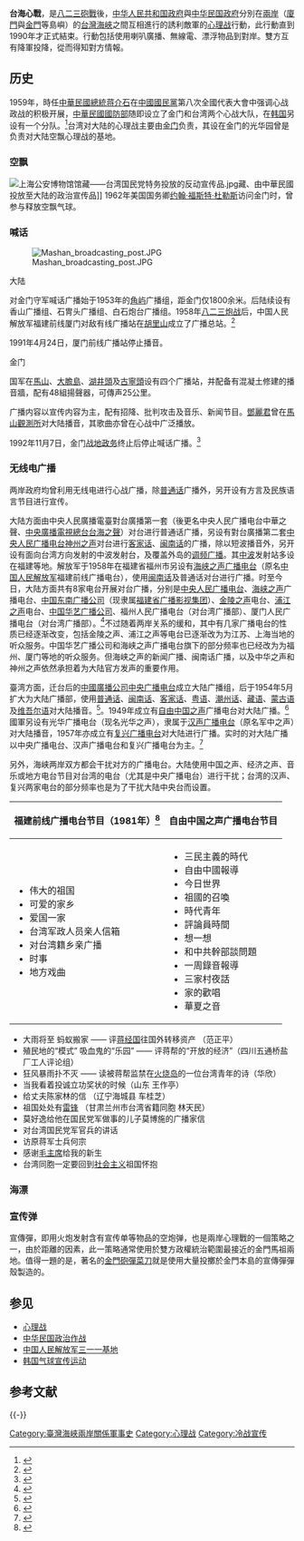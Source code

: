 {{multiple image
 | align     = right
 | direction = horizontal
 | header    =
 | header_align = 
 | header_background =
 | footer    =
 | footer_align = center
 | footer_background =
 | width     =

 | image1    = 一國兩制統一中國 01.jpg
 | width1    = 200
 | alt1      =
 | caption1  = [[廈門|廈門]][[思明區|思明區]]的「[[一國兩制統一中國|一國兩制統一中國]]」宣傳標語。

 | image2    = 三民主義統一中國.jpg
 | width2    = 200
 | alt2      =
 | caption2  = [[金門|金門]][[大膽島|大膽島]]的「[[三民主義統一中國|三民主義統一中國]]」心戰牆。
}}
{{multiple image
 | align     = right
 | direction = horizontal
 | header    =
 | header_align = 
 | header_background =
 | footer    =
 | footer_align = center
 | footer_background =
 | width     =

 | image1    = Dscf0207.jpg
 | width1    = 200
 | alt1      =
 | caption1  = [[金門|金門]][[大膽島|大膽島]]的「[[三民主義統一中國|三民主義統一中國]]」心戰牆，1986年8月[[陸軍金門防衛司令部|陸軍金門防衛司令部]]司令[[趙萬富|趙萬富]][[上將|上將]]下令[[烈嶼師|陸軍步兵第一五八師]]師長[[龔力|龔力]][[少將|少將]]派兵興建，翌年即同因[[三七事件|三七事件]]去職。

 | image2    = Mawei China Propaganda facing Matsu.jpg
 | width2    = 200
 | alt2      =
 | caption2  = [[福州|福州]][[马尾区|马尾]]海岸正對[[馬祖列島|馬祖列島]]處豎立的「和平统一，[[一国两制|一国两制]]」宣传标语
}}
'''台海心戰'''，是[[金門炮戰|八二三砲戰]]後，[[中华人民共和国政府|中华人民共和国政府]]與[[中华民国政府|中华民国政府]]分別在[[兩岸|兩岸]]（[[廈門島|廈門]]與[[金門|金門]]等島嶼）的[[台灣海峽|台灣海峽]]之間互相進行的誘利敵軍的[[心理战|心理战]]行動，此行動直到1990年才正式結束。行動包括使用喇叭廣播、無線電、漂浮物品到對岸。雙方互有降軍投降，從而得知對方情報。

==历史==
1959年，時任[[中華民國總統|中華民國總統]][[蒋介石|蒋介石]]在[[中國國民黨|中國國民黨]]第八次全國代表大會中强调心战政战的积极开展，[[中華民國國防部|中華民國國防部]]随即设立了金门和台湾两个心战大队，在[[韩国|韩国]]另设有一个分队。<ref>{{cite web|title=何书彬：空飘——飞跃海峡的气球|url=http://www.21ccom.net/articles/lsjd/lsjj/article_2012050959274.html|date=2012-05-09|publisher=[[共识网|共识网]]|archiveurl=https://web.archive.org/web/20160322111602/http://www.21ccom.net/articles/lsjd/lsjj/article_2012050959274.html|archivedate=2016-03-22|deadurl=yes|accessdate=2013-04-29}}</ref>台湾对大陆的心理战主要由[[金门|金门]]负责，其设在金门的光华园曾是负责对大陆空飘心理战的基地。
===空飘===
[[File:上海公安博物馆馆藏——台湾国民党特务投放的反动宣传品.jpg|thumb]]藏、由中華民國投放至大陆的政治宣传品]]
1962年美国国务卿[[约翰·福斯特·杜勒斯|约翰·福斯特·杜勒斯]]访问金门时，曾参与释放空飘气球。

=== 喊话 ===

[[File:Mashan_broadcasting_post.JPG|thumb]]

;大陆

对金门守军喊话广播始于1953年的[[角屿|角屿]]广播组，距金门仅1800余米。后陆续设有香山广播组、石冑头广播组、白石炮台广播组。1958年[[八二三炮战|八二三炮战]]后，中国人民解放军福建前线厦门对敌有线广播站在[[胡里山|胡里山]]成立了广播总站。<ref>{{Cite web |url = http://history.people.com.cn/GB/205396/14805781.html |title = 台海大喇叭“隔空喊话”38年：无烟战斗中亦有默契 - 中国新闻周刊 |access-date = 2013-11-18 |archive-url = https://web.archive.org/web/20130404104027/http://history.people.com.cn/GB/205396/14805781.html |archive-date = 2013-04-04 |dead-url = no }}</ref>

1991年4月24日，厦门前线广播站停止播音。

;金门

国军在[[馬山觀測所|馬山]]、[[大膽島|大膽島]]、[[湖井頭|湖井頭]]及[[古寧頭|古寧頭]]设有四个广播站，并配备有混凝土修建的播音牆，配有48組揚聲器，可傳声25公里。

广播内容以宣传内容为主，配有招降、批判攻击及音乐、新闻节目。[[鄧麗君|鄧麗君]]曾在[[馬山觀測所|馬山觀測所]]对大陆播音，其歌曲亦曾在心战中广泛播放。

1992年11月7日，金门[[战地政务|战地政务]]终止后停止喊话广播。<ref>{{Cite web |url = http://blog.kmnp.gov.tw/?p=4541 |title = 金門國家公園電子報 » Blog Archive » 聆聽遙遠的歷史回聲─北山播音牆 |access-date = 2013-11-18 |archive-url = https://web.archive.org/web/20150610215851/http://blog.kmnp.gov.tw/?p=4541 |archive-date = 2015-06-10 |dead-url = yes }}</ref>

=== 无线电广播 ===

两岸政府均曾利用无线电进行心战广播，除[[普通话|普通话]]广播外，另开设有方言及民族语言节目进行宣传。

大陆方面由中央人民廣播電臺對台廣播第一套（後更名中央人民广播电台中華之聲、[[中央廣播電視總台台海之聲|中央廣播電視總台台海之聲]]）对台进行普通话广播，另设有對台廣播第二套[[中央人民广播电台神州之声|中央人民广播电台神州之声]]对台进行[[客家话|客家话]]、[[闽南话|闽南话]]的广播，除以短波播音外，另开设有面向台湾方向发射的中波发射台，及覆盖外岛的[[调频广播|调频广播]]。其[[中波|中波]]发射站多设在福建等地。解放军于1958年在福建省福州市另设有[[海峡之声|海峡之声广播电台]]（原名[[中国人民解放军|中国人民解放军]]福建前线广播电台），使用[[闽南话|闽南话]]及普通话对台进行广播。时至今日，大陆方面共有8家电台开展对台广播，分别是[[中央人民广播电台|中央人民广播电台]]、[[海峡之声|海峡之声]]广播电台、[[中国东南广播公司|中国东南广播公司]]（现隶属[[福建省广播影视集团|福建省广播影视集团]]）、[[金陵之声广播电台|金陵之声]]电台、[[浦江之声|浦江之声]]电台、[[中国华艺广播公司|中国华艺广播公司]]、福州人民广播电台（对台湾广播部）、厦门人民广播电台（对台湾广播部）。<ref>{{Cite web |url=http://www.66163.com/fujian_w/news/fzrb/991031/2_5.html |title=全国八家对台广播电台 １１月８日同时开播“百姓论坛” |access-date=2013-04-29 |archive-url=https://web.archive.org/web/20141018122445/http://www.66163.com/fujian_w/news/fzrb/991031/2_5.html |archive-date=2014-10-18 |dead-url=yes }}</ref>不过随着两岸关系的缓和，其中有几家广播电台的性质已经逐渐改变，包括金陵之声、浦江之声等电台已逐渐改为为江苏、上海当地的听众服务。中国华艺广播公司和海峡之声广播电台旗下的部分频率也已经改为为福州、厦门等地的听众服务。但海峡之声的新闻广播、闽南话广播，以及中华之声和神州之声依然承担着为大陆官方发声的重要作用。

臺湾方面，迁台后的[[中國廣播公司|中國廣播公司]][[中央广播电台|中央广播电台]]成立大陆广播组，后于1954年5月扩大为大陆广播部，使用[[普通话|普通话]]、[[闽南话|闽南话]]、[[客家话|客家话]]、[[粤语|粤语]]、[[潮州话|潮州话]]、[[藏语|藏语]]、[[蒙古语|蒙古语]]及[[维吾尔语|维吾尔语]]对大陆播音。<ref>{{Cite web |url=http://www.rti.org.tw/radio2/RtiBroad/RtiBroad_History.aspx |title=中央廣播電臺_央廣大事紀 |accessdate=2013-04-29 |archive-date=2013-10-25 |archive-url=https://web.archive.org/web/20131025035203/http://www.rti.org.tw/radio2/RtiBroad/RtiBroad_History.aspx |dead-url=no }}</ref>。1949年成立有[[自由中国之声|自由中国之声]]广播电台对大陆广播。<ref>{{Cite web |url=http://news.sina.com.cn/c/2007-10-30/092412811464s.shtml |title=褪去监听、心战的神秘面纱 中新社嘉义十月二十九日 中新社 记者 耿军 王林 |access-date=2013-04-29 |archive-url=https://web.archive.org/web/20161027123345/http://news.sina.com.cn/c/2007-10-30/092412811464s.shtml |archive-date=2016-10-27 |dead-url=no }}</ref>國軍另设有光华广播电台（现名光华之声），隶属于[[汉声广播电台|汉声广播电台]]（原名军中之声）对大陆播音，1957年亦成立有[[复兴广播电台|复兴广播电台]]对大陆进行广播。实时的对大陆广播以中央广播电台、汉声广播电台和复兴广播电台为主。<ref>{{Cite book | author = 杜聖聰 | title = 兩岸真相密碼: 中共對台宣傳的政策、作為與途徑 | location =  | publisher = 秀威資訊科技股份有限公司 | date = 2008 | pages =  | ISBN = 9789862210567| language = 中文 | quote = }}</ref>

另外，海峡两岸双方都会干扰对方的广播电台。大陆使用中国之声、经济之声、音乐或地方电台节目对台湾的电台（尤其是中央广播电台）进行干扰；台湾的汉声、复兴两家电台的部分频率也是为了干扰大陆中央台而设置。

{| class="wikitable"
|-
! 福建前线广播电台节目（1981年）<ref>{{Cite web |url=http://www.fj.xinhuanet.com/news/2008-09/27/content_17603035.htm |title=1981年2月14日 解放军福建前线广播电台为台胞播节目 _新华网福建频道-福建省新闻门户网站 |accessdate=2013年4月29日 |archive-date=2016年3月4日 |archive-url=https://web.archive.org/web/20160304194735/http://www.fj.xinhuanet.com/news/2008-09/27/content_17603035.htm |dead-url=yes }}</ref> !! 自由中国之声广播电台节目
|-
|
*伟大的祖国
*可爱的家乡
*爱国一家
*台湾军政人员亲人信箱
*对台湾籍乡亲广播
*时事
*地方戏曲
|
* 三民主義的時代
* 自由中國報導
* 今日世界
* 祖國的召喚
* 時代青年
* 評論員時間
* 想一想
* 和中共幹部談問題
* 一周錄音報導
* 三家村夜話
* 家的歡唱
* 華夏之音
|}

{{hideh|福建前线广播电台对台宣传节目单节选（1975年）}}
* 大雨将至 蚂蚁搬家 —— 评[[蒋经国|蒋经国]]往国外转移资产 （范正平）
* 殖民地的“模式” 吸血鬼的“乐园” —— 评蒋帮的“开放的经济”（四川五通桥盐厂工人评论组）
* 狂风暴雨扑不灭 —— 读被蒋帮监禁在[[火烧岛|火烧岛]]的一位台湾青年的诗（华欣）
* 当我看着投诚立功奖状的时候（山东 王作亭）
* 给丈夫陈家林的信 （辽宁海城县 车桂芝）
* 祖国处处有[[雷锋|雷锋]] （甘肃兰州市台湾省籍同胞 林天民）
* 莫好逸给他在国民党军做事的儿子莫博施的广播家信
* 对台湾国民党军官兵的讲话
* 访原蒋军士兵何宗
* 感谢[[毛主席|毛主席]]给我的新生
* 台湾同胞一定要回到[[社会主义|社会主义]]祖国怀抱
{{hidef}}

===海漂===
{{empty section}}

===宣传弹===
宣傳彈，即用火炮发射含有宣传单等物品的空炮弹，也是兩岸心理戰的一個策略之一，由於距離的因素，此一策略通常使用於雙方政權統治範圍最接近的金門馬祖兩地。值得一題的是，著名的[[金門菜刀|金門砲彈菜刀]]就是使用大量投擲於金門本島的宣傳彈彈殼製造的。

== 参见 ==
* [[心理战|心理战]]
* [[中华民国政治作战|中华民国政治作战]]
* [[中国人民解放军三一一基地|中国人民解放军三一一基地]]
* [[韩国气球宣传运动|韩国气球宣传运动]]

== 参考文献 ==
{{Reflist}}

{{-}}
{{台湾海峡两岸主题}}
{{Wartime propagandists}}

[[Category:臺灣海峽兩岸關係軍事史|Category:臺灣海峽兩岸關係軍事史]]
[[Category:心理战|Category:心理战]]
[[Category:冷战宣传|Category:冷战宣传]]